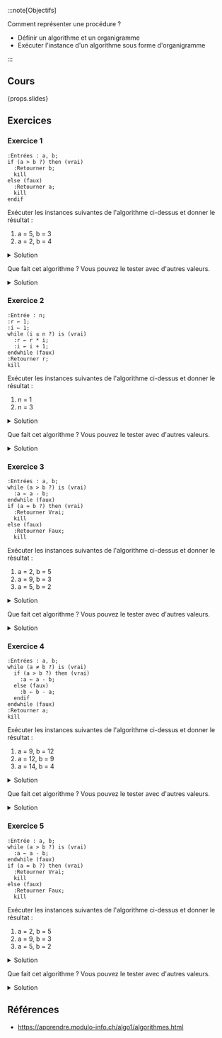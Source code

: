 :::note[Objectifs]

Comment représenter une procédure ?

- Définir un algorithme et un organigramme
- Exécuter l'instance d'un algorithme sous forme d'organigramme

:::

## Cours

{props.slides}

## Exercices

### Exercice 1

```kroki type=plantuml
:Entrées : a, b;
if (a > b ?) then (vrai)
  :Retourner b;
  kill
else (faux)
  :Retourner a;
  kill
endif
```

Exécuter les instances suivantes de l'algorithme ci-dessus et donner le résultat :

1. a = 5, b = 3
2. a = 2, b = 4

<details>
<summary>Solution</summary>

1. Résultat = 3
2. Résultat = 2

</details>

Que fait cet algorithme ? Vous pouvez le tester avec d'autres valeurs.

<details>
<summary>Solution</summary>

Il retourne le plus petit des deux nombres `a` et `b` en entrée

</details>

### Exercice 2

```kroki type=plantuml
:Entrée : n;
:r ← 1;
:i ← 1;
while (i ≤ n ?) is (vrai)
  :r ← r * i;
  :i ← i + 1;
endwhile (faux)
:Retourner r;
kill​
```

Exécuter les instances suivantes de l'algorithme ci-dessus et donner le résultat :

1. n = 1
2. n = 3

<details>
<summary>Solution</summary>

1. Résultat = 1
2. Résultat = 6

</details>

Que fait cet algorithme ? Vous pouvez le tester avec d'autres valeurs.

<details>
<summary>Solution</summary>

Il retourne le produit des entiers de 1 à `n` (1 &times; 2 &times; 3 &times; ... &times; n).

Il faut regarder la variable qui est retournée et observer comment elle est modifiée dans l'algorithme.

</details>

### Exercice 3

```kroki type=plantuml
:Entrées : a, b;
while (a > b ?) is (vrai)
  :a ← a - b;
endwhile (faux)
if (a = b ?) then (vrai)
  :Retourner Vrai;
  kill
else (faux)
  :Retourner Faux;
  kill
```

Exécuter les instances suivantes de l'algorithme ci-dessus et donner le résultat :

1. a = 2, b = 5
2. a = 9, b = 3
3. a = 5, b = 2

<details>
<summary>Solution</summary>

1. Résultat = Faux
2. Résultat = Vrai
3. Résultat = Faux

</details>

Que fait cet algorithme ? Vous pouvez le tester avec d'autres valeurs.

<details>
<summary>Solution</summary>

Indique si `a` est divisible par `b`

</details>

### Exercice 4

```kroki type=plantuml
:Entrées : a, b;
while (a ≠ b ?) is (vrai)
  if (a > b ?) then (vrai)
    :a ← a - b;
  else (faux)
    :b ← b - a;
  endif
endwhile (faux)
:Retourner a;
kill
```

Exécuter les instances suivantes de l'algorithme ci-dessus et donner le résultat :

1. a = 9, b = 12
2. a = 12, b = 9
3. a = 14, b = 4

<details>
<summary>Solution</summary>

1. Résultat = 3
2. Résultat = 3
3. Résultat = 2

</details>

Que fait cet algorithme ? Vous pouvez le tester avec d'autres valeurs.

<details>
<summary>Solution</summary>

L'algorithme d'Euclide donne le plus grand diviseur commun entre deux nombres : https://fr.wikipedia.org/wiki/Algorithme_d'Euclide#Explications_g%C3%A9om%C3%A9triques

</details>

### Exercice 5

```kroki type=plantuml
:Entrée : a, b;
while (a > b ?) is (vrai)
  :a ← a - b;
endwhile (faux)
if (a = b ?) then (vrai)
  :Retourner Vrai;
  kill
else (faux)
  :Retourner Faux;
  kill
```

Exécuter les instances suivantes de l'algorithme ci-dessus et donner le résultat :

1. a = 2, b = 5
2. a = 9, b = 3
3. a = 5, b = 2

<details>
<summary>Solution</summary>

1. Résultat = Faux
2. Résultat = Vrai
3. Résultat = Faux

</details>

Que fait cet algorithme ? Vous pouvez le tester avec d'autres valeurs.

<details>
<summary>Solution</summary>

Indique si `a` est divisible par `b`

</details>

## Références

- https://apprendre.modulo-info.ch/algo1/algorithmes.html
